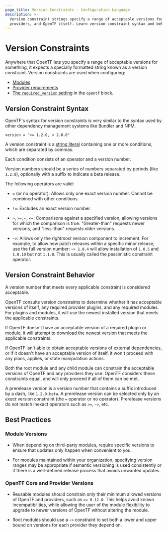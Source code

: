 ```yaml
---
page_title: Version Constraints - Configuration Language
description: >-
  Version constraint strings specify a range of acceptable versions for modules,
  providers, and OpenTF itself. Learn version constraint syntax and behavior.
---
```


# Version Constraints

Anywhere that OpenTF lets you specify a range of acceptable versions for
something, it expects a specially formatted string known as a version
constraint. Version constraints are used when configuring:

- [Modules](/docs/language/modules)
- [Provider requirements](/docs/language/providers/requirements)
- [The `required_version` setting](/docs/language/settings#specifying-a-required-opentf-version) in the `opentf` block.

## Version Constraint Syntax

OpenTF's syntax for version constraints is very similar to the syntax used by
other dependency management systems like Bundler and NPM.

```hcl
version = ">= 1.2.0, < 2.0.0"
```

A version constraint is a [string literal](/docs/language/expressions/strings)
containing one or more conditions, which are separated by commas.

Each condition consists of an operator and a version number.

Version numbers should be a series of numbers separated by periods (like
`1.2.0`), optionally with a suffix to indicate a beta release.

The following operators are valid:

- `=` (or no operator): Allows only one exact version number. Cannot be combined
  with other conditions.

- `!=`: Excludes an exact version number.

- `>`, `>=`, `<`, `<=`: Comparisons against a specified version, allowing
  versions for which the comparison is true. "Greater-than" requests newer
  versions, and "less-than" requests older versions.

- `~>`: Allows only the _rightmost_ version component to increment. For example,
  to allow new patch releases within a specific minor release, use the full
  version number: `~> 1.0.4` will allow installation of `1.0.5` and `1.0.10`
  but not `1.1.0`. This is usually called the pessimistic constraint operator.

## Version Constraint Behavior

A version number that meets every applicable constraint is considered acceptable.

OpenTF consults version constraints to determine whether it has acceptable
versions of itself, any required provider plugins, and any required modules. For
plugins and modules, it will use the newest installed version that meets the
applicable constraints.

If OpenTF doesn't have an acceptable version of a required plugin or module,
it will attempt to download the newest version that meets the applicable
constraints.

If OpenTF isn't able to obtain acceptable versions of external dependencies,
or if it doesn't have an acceptable version of itself, it won't proceed with any
plans, applies, or state manipulation actions.

Both the root module and any child module can constrain the acceptable versions
of OpenTF and any providers they use. OpenTF considers these constraints
equal, and will only proceed if all of them can be met.

A prerelease version is a version number that contains a suffix introduced by
a dash, like `1.2.0-beta`. A prerelease version can be selected only by an
_exact_ version constraint (the `=` operator or no operator). Prerelease
versions do not match inexact operators such as `>=`, `~>`, etc.

## Best Practices

### Module Versions

- When depending on third-party modules, require specific versions to ensure
  that updates only happen when convenient to you.

- For modules maintained within your organization, specifying version ranges
  may be appropriate if semantic versioning is used consistently or if there is
  a well-defined release process that avoids unwanted updates.

### OpenTF Core and Provider Versions

- Reusable modules should constrain only their minimum allowed versions of
  OpenTF and providers, such as `>= 0.12.0`. This helps avoid known
  incompatibilities, while allowing the user of the module flexibility to
  upgrade to newer versions of OpenTF without altering the module.

- Root modules should use a `~>` constraint to set both a lower and upper bound
  on versions for each provider they depend on.

